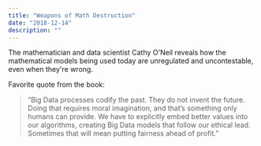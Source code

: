 ```yaml
---
title: "Weapons of Math Destruction"
date: "2018-12-14"
description: ""
---
```


The mathematician and data scientist Cathy O'Neil reveals how the mathematical models being used today are unregulated and uncontestable, even when they're wrong.

Favorite quote from the book:

> “Big Data processes codify the past. They do not invent the future. Doing that requires moral imagination, and that’s something only humans can provide. We have to explicitly embed better values into our algorithms, creating Big Data models that follow our ethical lead. Sometimes that will mean putting fairness ahead of profit.”
